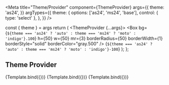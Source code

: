 

<Meta
  title="Theme/Provider"
  component={ThemeProvider}
  args={{
    theme: 'as24',
  }}
  argTypes={{
    theme: {
      options: ['as24', 'ms24', 'base'],
      control: { type: 'select' },
    },
  }}
/>

  const { theme } = args
  return (
    <ThemeProvider {...args}>
      <Flex direction="row" align="center" justify="space-between" maxW="170px">
        <Box
          bg={`${theme === 'as24' ? 'auto' : theme === 'ms24' ? 'moto' : 'indigo'}.100`}
          h={50}
          w={50}
          mr={3}
          borderRadius={50}
          borderWidth={1}
          borderStyle="solid"
          borderColor="gray.500"
        />
        <Box w={100}>{`${theme === 'as24' ? 'auto' : theme === 'ms24' ? 'moto' : 'indigo'}-100`}</Box>
      </Flex>
    </ThemeProvider>
  );
};

## Theme Provider

<Canvas>
  <Story name="as24" args={{ theme: 'as24' }}>
    {Template.bind({})}
  </Story>
</Canvas>

<ArgsTable story="as24" />

<Canvas>
  <Story name="ms24" args={{ theme: 'ms24' }}>
    {Template.bind({})}
  </Story>
</Canvas>

<ArgsTable story="ms24" />

<Canvas>
  <Story name="base" args={{ theme: 'base' }}>
    {Template.bind({})}
  </Story>
</Canvas>

<ArgsTable story="base" />
